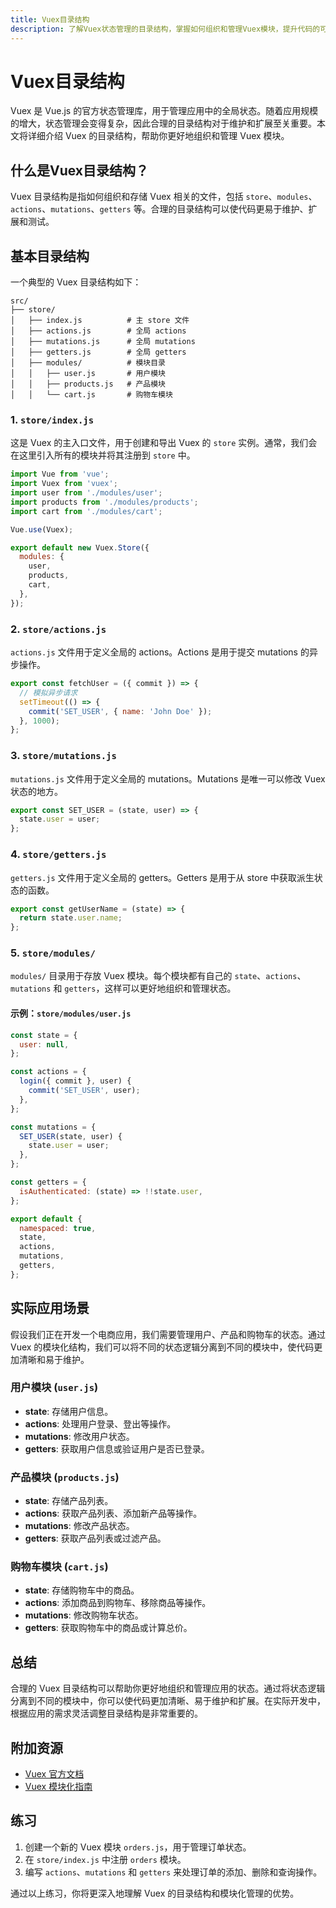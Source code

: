```yaml
---
title: Vuex目录结构
description: 了解Vuex状态管理的目录结构，掌握如何组织和管理Vuex模块，提升代码的可维护性和可扩展性。
---
```


# Vuex目录结构

Vuex 是 Vue.js 的官方状态管理库，用于管理应用中的全局状态。随着应用规模的增大，状态管理会变得复杂，因此合理的目录结构对于维护和扩展至关重要。本文将详细介绍 Vuex 的目录结构，帮助你更好地组织和管理 Vuex 模块。

## 什么是Vuex目录结构？

Vuex 目录结构是指如何组织和存储 Vuex 相关的文件，包括 `store`、`modules`、`actions`、`mutations`、`getters` 等。合理的目录结构可以使代码更易于维护、扩展和测试。

## 基本目录结构

一个典型的 Vuex 目录结构如下：

```
src/
├── store/
│   ├── index.js          # 主 store 文件
│   ├── actions.js        # 全局 actions
│   ├── mutations.js      # 全局 mutations
│   ├── getters.js        # 全局 getters
│   ├── modules/          # 模块目录
│   │   ├── user.js       # 用户模块
│   │   ├── products.js   # 产品模块
│   │   └── cart.js       # 购物车模块
```

### 1. `store/index.js`

这是 Vuex 的主入口文件，用于创建和导出 Vuex 的 `store` 实例。通常，我们会在这里引入所有的模块并将其注册到 `store` 中。

```javascript
import Vue from 'vue';
import Vuex from 'vuex';
import user from './modules/user';
import products from './modules/products';
import cart from './modules/cart';

Vue.use(Vuex);

export default new Vuex.Store({
  modules: {
    user,
    products,
    cart,
  },
});
```

### 2. `store/actions.js`

`actions.js` 文件用于定义全局的 actions。Actions 是用于提交 mutations 的异步操作。

```javascript
export const fetchUser = ({ commit }) => {
  // 模拟异步请求
  setTimeout(() => {
    commit('SET_USER', { name: 'John Doe' });
  }, 1000);
};
```

### 3. `store/mutations.js`

`mutations.js` 文件用于定义全局的 mutations。Mutations 是唯一可以修改 Vuex 状态的地方。

```javascript
export const SET_USER = (state, user) => {
  state.user = user;
};
```

### 4. `store/getters.js`

`getters.js` 文件用于定义全局的 getters。Getters 是用于从 store 中获取派生状态的函数。

```javascript
export const getUserName = (state) => {
  return state.user.name;
};
```

### 5. `store/modules/`

`modules/` 目录用于存放 Vuex 模块。每个模块都有自己的 `state`、`actions`、`mutations` 和 `getters`，这样可以更好地组织和管理状态。

#### 示例：`store/modules/user.js`

```javascript
const state = {
  user: null,
};

const actions = {
  login({ commit }, user) {
    commit('SET_USER', user);
  },
};

const mutations = {
  SET_USER(state, user) {
    state.user = user;
  },
};

const getters = {
  isAuthenticated: (state) => !!state.user,
};

export default {
  namespaced: true,
  state,
  actions,
  mutations,
  getters,
};
```

## 实际应用场景

假设我们正在开发一个电商应用，我们需要管理用户、产品和购物车的状态。通过 Vuex 的模块化结构，我们可以将不同的状态逻辑分离到不同的模块中，使代码更加清晰和易于维护。

### 用户模块 (`user.js`)

- **state**: 存储用户信息。
- **actions**: 处理用户登录、登出等操作。
- **mutations**: 修改用户状态。
- **getters**: 获取用户信息或验证用户是否已登录。

### 产品模块 (`products.js`)

- **state**: 存储产品列表。
- **actions**: 获取产品列表、添加新产品等操作。
- **mutations**: 修改产品状态。
- **getters**: 获取产品列表或过滤产品。

### 购物车模块 (`cart.js`)

- **state**: 存储购物车中的商品。
- **actions**: 添加商品到购物车、移除商品等操作。
- **mutations**: 修改购物车状态。
- **getters**: 获取购物车中的商品或计算总价。

## 总结

合理的 Vuex 目录结构可以帮助你更好地组织和管理应用的状态。通过将状态逻辑分离到不同的模块中，你可以使代码更加清晰、易于维护和扩展。在实际开发中，根据应用的需求灵活调整目录结构是非常重要的。

## 附加资源

- [Vuex 官方文档](https://vuex.vuejs.org/)
- [Vuex 模块化指南](https://vuex.vuejs.org/guide/modules.html)

## 练习

1. 创建一个新的 Vuex 模块 `orders.js`，用于管理订单状态。
2. 在 `store/index.js` 中注册 `orders` 模块。
3. 编写 `actions`、`mutations` 和 `getters` 来处理订单的添加、删除和查询操作。

通过以上练习，你将更深入地理解 Vuex 的目录结构和模块化管理的优势。